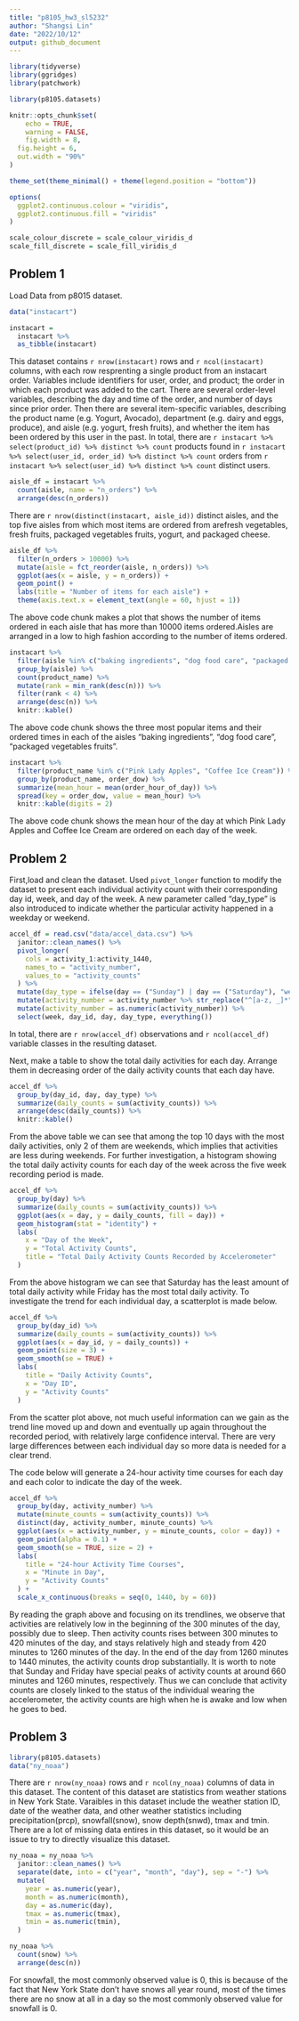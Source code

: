 ```yaml
---
title: "p8105_hw3_sl5232"
author: "Shangsi Lin"
date: "2022/10/12"
output: github_document
---
```


```r
library(tidyverse)
library(ggridges)
library(patchwork)

library(p8105.datasets)

knitr::opts_chunk$set(
	echo = TRUE,
	warning = FALSE,
	fig.width = 8, 
  fig.height = 6,
  out.width = "90%"
)

theme_set(theme_minimal() + theme(legend.position = "bottom"))

options(
  ggplot2.continuous.colour = "viridis",
  ggplot2.continuous.fill = "viridis"
)

scale_colour_discrete = scale_colour_viridis_d
scale_fill_discrete = scale_fill_viridis_d
```

## Problem 1

Load Data from p8015 dataset.
```r
data("instacart")

instacart = 
  instacart %>% 
  as_tibble(instacart)
```

This dataset contains `r nrow(instacart)` rows and `r ncol(instacart)` columns, with each row resprenting a single product from an instacart order. Variables include identifiers for user, order, and product; the order in which each product was added to the cart. There are several order-level variables, describing the day and time of the order, and number of days since prior order. Then there are several item-specific variables, describing the product name (e.g. Yogurt, Avocado), department (e.g. dairy and eggs, produce), and aisle (e.g. yogurt, fresh fruits), and whether the item has been ordered by this user in the past. In total, there are `r instacart %>% select(product_id) %>% distinct %>% count` products found in `r instacart %>% select(user_id, order_id) %>% distinct %>% count` orders from `r instacart %>% select(user_id) %>% distinct %>% count` distinct users.

```r
aisle_df = instacart %>%
  count(aisle, name = "n_orders") %>% 
  arrange(desc(n_orders))
```
There are `r nrow(distinct(instacart, aisle_id))` distinct aisles, and the top five aisles from which most items are ordered from arefresh vegetables, fresh fruits, packaged vegetables fruits, yogurt, and packaged cheese.

```r
aisle_df %>% 
  filter(n_orders > 10000) %>% 
  mutate(aisle = fct_reorder(aisle, n_orders)) %>% 
  ggplot(aes(x = aisle, y = n_orders)) + 
  geom_point() + 
  labs(title = "Number of items for each aisle") +
  theme(axis.text.x = element_text(angle = 60, hjust = 1))
```

The above code chunk makes a plot that shows the number of items ordered in each aisle that has more than 10000 items ordered.Aisles are arranged in a low to high fashion according to the number of items ordered.

```r
instacart %>% 
  filter(aisle %in% c("baking ingredients", "dog food care", "packaged vegetables fruits")) %>%
  group_by(aisle) %>% 
  count(product_name) %>% 
  mutate(rank = min_rank(desc(n))) %>% 
  filter(rank < 4) %>% 
  arrange(desc(n)) %>%
  knitr::kable()
```

The above code chunk shows the three most popular items and their ordered times in each of the aisles "baking ingredients", "dog food care", "packaged vegetables fruits".

```r
instacart %>%
  filter(product_name %in% c("Pink Lady Apples", "Coffee Ice Cream")) %>%
  group_by(product_name, order_dow) %>%
  summarize(mean_hour = mean(order_hour_of_day)) %>%
  spread(key = order_dow, value = mean_hour) %>%
  knitr::kable(digits = 2)
```

The above code chunk shows the mean hour of the day at which Pink Lady Apples and Coffee Ice Cream are ordered on each day of the week.

## Problem 2

First,load and clean the dataset. Used `pivot_longer` function to modify the dataset to present each individual activity count with their corresponding day id, week, and day of the week. A new parameter called "day_type" is also introduced to indicate whether the particular activity happened in a weekday or weekend. 

```r
accel_df = read.csv("data/accel_data.csv") %>% 
  janitor::clean_names() %>% 
  pivot_longer(
    cols = activity_1:activity_1440,
    names_to = "activity_number",
    values_to = "activity_counts"
  ) %>% 
  mutate(day_type = ifelse(day == ("Sunday") | day == ("Saturday"), "weekends", "weekdays")) %>% 
  mutate(activity_number = activity_number %>% str_replace("^[a-z, _]*", "")) %>% 
  mutate(activity_number = as.numeric(activity_number)) %>% 
  select(week, day_id, day, day_type, everything())
```

In total, there are  `r nrow(accel_df)` observations and `r ncol(accel_df)` variable classes in the resulting dataset.

Next, make a table to show the total daily activities for each day. Arrange them in decreasing order of the daily activity counts that each day have. 

```r
accel_df %>% 
  group_by(day_id, day, day_type) %>% 
  summarize(daily_counts = sum(activity_counts)) %>% 
  arrange(desc(daily_counts)) %>% 
  knitr::kable()
```

From the above table we can see that among the top 10 days with the most daily activities, only 2 of them are weekends, which implies that activities are less during weekends. For further investigation, a histogram showing the total daily activity counts for each day of the week across the five week recording period is made.

```r
accel_df %>%
  group_by(day) %>%
  summarize(daily_counts = sum(activity_counts)) %>% 
  ggplot(aes(x = day, y = daily_counts, fill = day)) + 
  geom_histogram(stat = "identity") + 
  labs(
    x = "Day of the Week",
    y = "Total Activity Counts",
    title = "Total Daily Activity Counts Recorded by Accelerometer"
  ) 
```

From the above histogram we can see that Saturday has the least amount of total daily activity while Friday has the most total daily activity. To investigate the trend for each individual day, a scatterplot is made below.

```r
accel_df %>%
  group_by(day_id) %>%
  summarize(daily_counts = sum(activity_counts)) %>% 
  ggplot(aes(x = day_id, y = daily_counts)) + 
  geom_point(size = 3) +
  geom_smooth(se = TRUE) +
  labs(
    title = "Daily Activity Counts",
    x = "Day ID",
    y = "Activity Counts"
  )
```

From the scatter plot above, not much useful information can we gain as the trend line moved up and down and eventually up again throughout the recorded period, with relatively large confidence interval. There are very large differences between each individual day so more data is needed for a clear trend.

The code below will generate a 24-hour activity time courses for each day and each color to indicate the day of the week.

```r
accel_df %>%
  group_by(day, activity_number) %>%
  mutate(minute_counts = sum(activity_counts)) %>% 
  distinct(day, activity_number, minute_counts) %>%  
  ggplot(aes(x = activity_number, y = minute_counts, color = day)) + 
  geom_point(alpha = 0.1) +
  geom_smooth(se = TRUE, size = 2) +
  labs(
    title = "24-hour Activity Time Courses",
    x = "Minute in Day",
    y = "Activity Counts"
  ) +
  scale_x_continuous(breaks = seq(0, 1440, by = 60))
```

By reading the graph above and focusing on its trendlines, we observe that activities are relatively low in the beginning of the 300 minutes of the day, possibly due to sleep. Then activity counts rises between 300 minutes to 420 minutes of the day, and stays relatively high and steady from 420 minutes to 1260 minutes of the day. In the end of the day from 1260 minutes to 1440 minutes, the activity counts drop substantially. It is worth to note that Sunday and Friday have special peaks of activity counts at around 660 minutes and 1260 minutes, respectively. Thus we can conclude that activity counts are closely linked to the status of the individual wearing the accelerometer, the activity counts are high when he is awake and low when he goes to bed.

## Problem 3

```r
library(p8105.datasets)
data("ny_noaa")
```

There are `r nrow(ny_noaa)` rows and `r ncol(ny_noaa)` columns of data in this dataset. The content of this dataset are statistics from weather stations in New York State. Varaibles in this dataset include the weather station ID, date of the weather data, and other weather statistics including precipitation(prcp), snowfall(snow), snow depth(snwd), tmax and tmin. There are a lot of missing data entires in this dataset, so it would be an issue to try to directly visualize this dataset.

```r
ny_noaa = ny_noaa %>% 
  janitor::clean_names() %>% 
  separate(date, into = c("year", "month", "day"), sep = "-") %>%
  mutate(
    year = as.numeric(year),
    month = as.numeric(month),
    day = as.numeric(day),
    tmax = as.numeric(tmax),
    tmin = as.numeric(tmin),
  ) 
```

```r
ny_noaa %>% 
  count(snow) %>%
  arrange(desc(n))
```

For snowfall, the most commonly observed value is 0, this is because of the fact that New York State don't have snows all year round, most of the times there are no snow at all in a day so the most commonly observed value for snowfall is 0.


